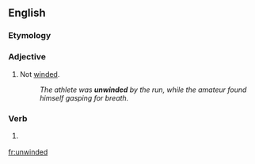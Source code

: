 ==English==

===Etymology===
{{prefix|un|winded|lang=en}}

===Adjective===
{{en-adj}}

# Not [[winded]].
#: ''The athlete was '''unwinded''' by the run, while the amateur found himself gasping for breath.''

===Verb===
{{head|en|verb form}}

# {{label|en|nonstandard}} {{en-past of|stride}}

[[fr:unwinded]]
